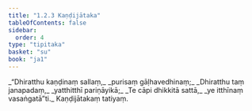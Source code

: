 ```yaml
---
title: "1.2.3 Kaṇḍijātaka"
tableOfContents: false
sidebar:
  order: 4
type: "tipitaka"
basket: "su"
book: "ja1"
---
```



<DynamicBreadcrumb />

<Division number="13" book="ja1" bookNo="22" page="4">

<Paragraph number="28" type="verses" book="ja1">
_“Dhiratthu kaṇḍinaṃ sallaṃ,_  
_purisaṃ gāḷhavedhinaṃ;_  
_Dhiratthu taṃ janapadaṃ,_  
_yatthitthī pariṇāyikā;_  
_Te cāpi dhikkitā sattā,_  
_ye itthīnaṃ vasaṅgatā”ti._  


</Paragraph>
</Division>

<Paragraph number="29" type="center" book="ja1">
Kaṇḍijātakaṃ tatiyaṃ.
</Paragraph>